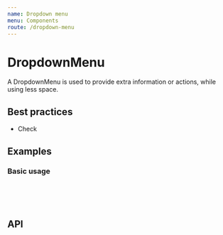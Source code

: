 ```yaml
---
name: Dropdown menu
menu: Components
route: /dropdown-menu
---
```



# DropdownMenu

A DropdownMenu is used to provide extra information or actions, while using less space.

## Best practices

- Check

## Examples

### Basic usage

<Playground>
  <DropdownMenu />
  <br />
  <br />
  <br />
</Playground>

## API

<Props of={DropdownMenu} />

